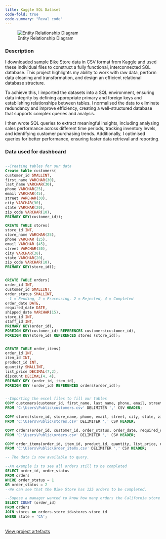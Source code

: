```yaml
---
title: Kaggle SQL Dataset
code-fold: true
code-summary: "Reval code"
---
```


![Entity Relationship Diagram](images/ERD.png)

### Description
I downloaded sample Bike Store data in CSV format from Kaggle and used these individual files to construct a fully functional, interconnected SQL database. This project highlights my ability to work with raw data, perform data cleaning and transformation, and design an efficient relational database structure.

To achieve this, I imported the datasets into a SQL environment, ensuring data integrity by defining appropriate primary and foreign keys and establishing relationships between tables. I normalised the data to eliminate redundancy and improve efficiency, creating a well-structured database that supports complex queries and analysis.

I then wrote SQL queries to extract meaningful insights, including analysing sales performance across different time periods, tracking inventory levels, and identifying customer purchasing trends. Additionally, I optimised queries for better performance, ensuring faster data retrieval and reporting.

### Data used for dashboard
```sql

--Creating tables for our data
Create table customers(
customer_id SMALLINT,
first_name VARCHAR(30),
last_name VARCHAR(30),
phone VARCHAR(25),
email VARCHAR(45),
street VARCHAR(30),
city VARCHAR(30),
state VARCHAR(20),
zip_code VARCHAR(10),
PRIMARY KEY(customer_id));

CREATE TABLE stores(
store_id INT,
store_name VARCHAR(25),
phone VARCHAR (25),
email VARCHAR (45),
street VARCHAR(30),
city VARCHAR(30),
state VARCHAR(20),
zip_code VARCHAR(10),
PRIMARY KEY(store_id));


CREATE TABLE orders(
order_id INT,
customer_id SMALLINT,
order_status SMALLINT,
--1 = Pending, 2 = Processing, 2 = Rejected, 4 = Completed
order_date DATE,
required_date DATE,
shipped_date VARCHAR(15),
store_id INT,
staff_id INT,
PRIMARY KEY(order_id),
FOREIGN KEY(customer_id) REFERENCES customers(customer_id),
FOREIGN KEY(store_id) REFERENCES stores (store_id));


CREATE TABLE order_items(
order_id INT,
item_id INT,
product_id INT,
quantity SMALLINT,
list_price DECIMAL(7,2),
discount DECIMAL(4, 4),
PRIMARY KEY (order_id, item_id),
FOREIGN KEY (order_id) REFERENCES orders(order_id));


--Importing the excel files to fill our tables
COPY customers(customer_id, first_name, last_name, phone, email, street, city, state, zip_code)
FROM 'C:\Users\Public\customers.csv' DELIMITER ',' CSV HEADER;

COPY stores(store_id, store_name, phone, email, street, city, state, zip_code)
FROM 'C:\Users\Public\stores.csv' DELIMITER ',' CSV HEADER;

COPY orders(order_id, customer_id, order_status, order_date, required_date, shipped_date, store_id, staff_id)
FROM 'C:\Users\Public\orders.csv' DELIMITER ',' CSV HEADER;

COPY order_items(order_id, item_id, product_id, quantity, list_price, discount)
FROM 'C:\Users\Public\order_items.csv' DELIMITER ',' CSV HEADER;

-- The data is now available to query.

--An example is to see all orders still to be completed
SELECT order_id, order_status
FROM orders
WHERE order_status = 1 
OR order_status = 2
--We can see that the Bike Store has 125 orders to be completed.

--Supose a manager wanted to know how many orders the California store has.
SELECT COUNT (order_id)
FROM orders
JOIN stores on orders.store_id=stores.store_id
WHERE state = 'CA';
```

</br>
<a href="https://drive.google.com/drive/folders/1bdcsU9RA8D27tiOR2TyD9uNiC4xK0-JJ?usp=sharing" class="btn btn-primary project-btn" target="_blank">View project artefacts</a>